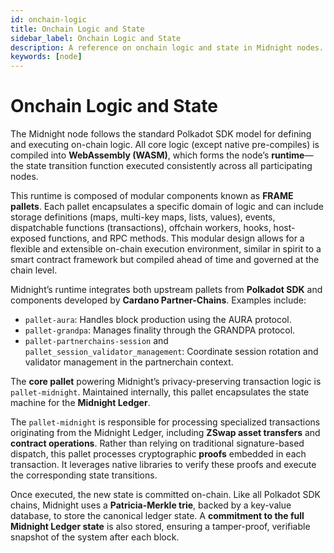 ```yaml
---
id: onchain-logic
title: Onchain Logic and State
sidebar_label: Onchain Logic and State
description: A reference on onchain logic and state in Midnight nodes.
keywords: [node]
---
```


# Onchain Logic and State

The Midnight node follows the standard Polkadot SDK model for defining and executing on-chain logic. All core logic (except native pre-compiles) is compiled into **WebAssembly (WASM)**, which forms the node’s **runtime**—the state transition function executed consistently across all participating nodes.

This runtime is composed of modular components known as **FRAME pallets**. Each pallet encapsulates a specific domain of logic and can include storage definitions (maps, multi-key maps, lists, values), events, dispatchable functions (transactions), offchain workers, hooks, host-exposed functions, and RPC methods. This modular design allows for a flexible and extensible on-chain execution environment, similar in spirit to a smart contract framework but compiled ahead of time and governed at the chain level.

Midnight’s runtime integrates both upstream pallets from **Polkadot SDK** and components developed by **Cardano Partner-Chains**. Examples include:

- `pallet-aura`: Handles block production using the AURA protocol.
- `pallet-grandpa`: Manages finality through the GRANDPA protocol.
- `pallet-partnerchains-session` and `pallet_session_validator_management`: Coordinate session rotation and validator management in the partnerchain context.

The **core pallet** powering Midnight’s privacy-preserving transaction logic is `pallet-midnight`. Maintained internally, this pallet encapsulates the state machine for the **Midnight Ledger**.

The `pallet-midnight` is responsible for processing specialized transactions originating from the Midnight Ledger, including **ZSwap asset transfers** and **contract operations**. Rather than relying on traditional signature-based dispatch, this pallet processes cryptographic **proofs** embedded in each transaction. It leverages native libraries to verify these proofs and execute the corresponding state transitions.

Once executed, the new state is committed on-chain. Like all Polkadot SDK chains, Midnight uses a **Patricia-Merkle trie**, backed by a key-value database, to store the canonical ledger state. A **commitment to the full Midnight Ledger state** is also stored, ensuring a tamper-proof, verifiable snapshot of the system after each block.
